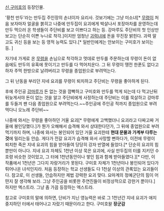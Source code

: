 [[신 구미호]]의 등장인물.

'황천 만두'라는 만두집 주인장의 손녀이자 요리사. 것보기에는 그냥 미소녀[* [[무령]]이 처음 보자마자 얼굴을 붉히고 나중에 만두집이 요괴에게 박살나서 포장마차를 운영하는데 만두 먹으러 온 학생들이 주단비를 보고 이쁘다고 하는 등. 강마루도 주단비의 첫 인상만 보고는 단순히 이쁜 누나로 착각.]이지만 엄청난 [[괴력녀]]에 돈을 무진장 밝힌다. 괴력 말고도 귀신 등을 보는 등 영적 능력도 있다.[* 일반인에게는 안보이는 구미호가 보이는 등. ]

자기네 가게로 온 [[무령]]을 손님으로 착각하고 멋데로 만두를 주문하는데 무령이 돈이 없음에도 만두의 유혹에 못이기고 만두를 다 먹어치운다. 그 뒤 무령이 땡전 한푼도 없다고 하자 주먹 한방으로 날려버리고 무령을 종업원으로 부려먹는다. 

그 뒤 난동을 부리던 지네 요괴를 무령이 퇴치하고 주단비는 무령을 좋아하게 된다.

후에 주인공 [[강마루]]가 돈 없는 것을 깜빡하고 구미호와 만두를 먹게 되는데 다 먹고난뒤 뒤늦게서야 돈이 없는 것을 알고 주단비에게 사정하는데 주단비는 이를 묵살하고 강마루를 두들겨 팬 다음 종업원으로 부려먹는다.~~주인공에 주인공 적까지 종업원으로 부려먹다니 오노레 주단비~~

나중에 와서는 무령을 좋아하던 거울 요괴[* 무령에게 고백했더니 요괴라고 다짜고짜 거울에 봉인당했다.]가 뭔가 오해해서 습격해 와서 상대한다던가, 그 뒤에 종업원으로 부려먹기까지 하며, 나중에 와서는 봉인되어 있던 거울 요괴한테 '''현대 문물과 가계부 다루는것'''에 밀리는둥 안습. 게다가 전갈 요괴가 습격해 와서 사망할 뻔하다가, 이전에 무령이 퇴치한 죽은 지네 요괴의 힘을 받아들여 당당히 강자 반열에 들었다.[* 단순히 요괴의 힘 뿐만이 아니다. 지네 요괴 자체도 1천년 이상 묵은 요괴에, 사실 만두집의 터를 지키던 수호령 비슷한 것이었고, 그 터에 1천년동안이나 쌓인 힘과 함께 받아들였다.][* 다만, 이 작품에서 1천년은 그다지 자랑거리가 못된다. 구미호 자체가 1천년이나 봉인되어 있다가 튀어나온 녀석인지라. 처음 등장하는 학교 선생들도 다 1천살 이상의 관록있는 요괴들이다. 참고로, 이 선생들, 안습하지만 제법 강력한 요괴 맞다. 요마계의 정예군단의 힘이 어떤지 잘 생각해 보라. 그냥 주인공을 비롯한 주연진들이 비정상적으로 강한거 뿐이다.] 하지만 엑스트라. 그냥 좀 가끔 등장하는 엑스트라.

참고로 구미호의 말에 의하면, 단비가 지닌 영능력은 바로 그 1천년간 지네 요괴가 애지중지하던 터에서 태어나고 자랐기 때문이라고 한다. 구미호왈 '''장군감'''
